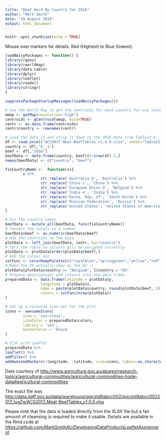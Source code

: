 ---
title: "Beef Herd By Country for 2016"
author: "Mark Smith"
date: "29 August 2018"
output: html_document
---

```{r setup, include=FALSE}
knitr::opts_chunk$set(echo = TRUE)
```
Mouse over markers for details.  Red (Highest) to Blue (lowest).
```{r plot, echo=FALSE, error=FALSE, warning=FALSE}
loadNoisyPackages <- function() {
library(rgeos)
library(rworldmap)
library(data.table)
library(dplyr)
library(leaflet)
library(readxl)
library(stringr)
}

suppressPackageStartupMessages(loadNoisyPackages())

# Use the World Map to get the Centroids for each country for use later
wmap <- getMap(resolution="high")
centroids <- gCentroid(wmap, byid=TRUE)
centr <- as.data.frame(centroids)
centr$country <- rownames(centr)

# Load the data in and strip it down to the 2016 data from Table13.6 - beef herd numbers
df <- read_excel("ACS2017_Meat-BeefTables_v1.0.0.xlsx", sheet="Table13.6", skip=7)
country <- df[,"X__1"]
beef <- df[,"2016"]
beefData <- data.frame(country, beef)[4:nrow(df)-2,]
names(beefData) <- c("country", "beef")

fixCountryName <-  function(x){
        x %>% 
                str_replace('Australia b', 'Australia') %>% 
                str_replace('China c', 'China') %>% 
                str_replace('European Union d', 'Belgium') %>% 
                str_replace('India e', 'India') %>% 
                str_replace('Korea, Rep. of', 'South Korea') %>% 
                str_replace('Russian Federation', 'Russia') %>% 
                str_replace('United States', 'United States of America')
}

# Fix the country names
beefData <- mutate_all(beefData, funs(fixCountryName))
# Convert the totals to a number
beefData$beef <- as.numeric(beefData$beef)
# Add the centroids to the data
plotData <- left_join(beefData, centr, by="country")
# Sort the table so colours will be assigned correctly
plotData <- plotData[order(plotData$beef),]
# Add the colour set
colFunc <- colorRampPalette(c("royalblue","springgreen","yellow","red"))
# Make the EU actually show as the EU :)
plotData[plotData$country == "Belgium", ]$country = "EU"
# Prepare descriptions and colours into one data frame
preparedData <- data.frame(latitude = plotData$y,
                longitude = plotData$x,
                name = paste(plotData$country, round(plotData$beef, 2), "(million head)"),
                colors = colFunc(nrow(plotData))
)

# Set up a coloured icon set for the plot
icons <- awesomeIcons(
        icon = 'ios-close',
        iconColor = preparedData$colors,
        library = 'ion',
        markerColor = 'black'
)

# Plot with Leaflet
preparedData %>%
leaflet() %>%
addTiles() %>%
addAwesomeMarkers(~longitude, ~latitude, icon=icons, label=~as.character(name))
```

Data courtesy of <http://www.agriculture.gov.au/abares/research-topics/agricultural-commodities/agricultural-commodities-trade-data#agricultural-commodities>

The exact file was <http://data.daff.gov.au/data/warehouse/agcstd9abcc002/agcstd9abcc0022017_IugZg/ACS2017_Meat-BeefTables_v1.0.0.xlsx>

Please note that the data is loaded directly from the XLSX file but a fair amount of cleansing is required to make it usable.  Details are available in the Rmd code at <https://github.com/MarkSmithAU/DevelopingDataProductsLeafletAssignment>
